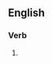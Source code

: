 ==English==

===Verb===
{{head|en|verb form}}

# {{present participle of|perlustrate|lang=en|nocat=1}}